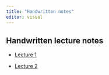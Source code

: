 ```yaml
---
title: "Handwritten notes"
editor: visual
---
```


## Handwritten lecture notes

-   [Lecture 1](lectures/lecture01-intro.pdf)

-   [Lecture 2](lectures/lecture02-probability.pdf)
